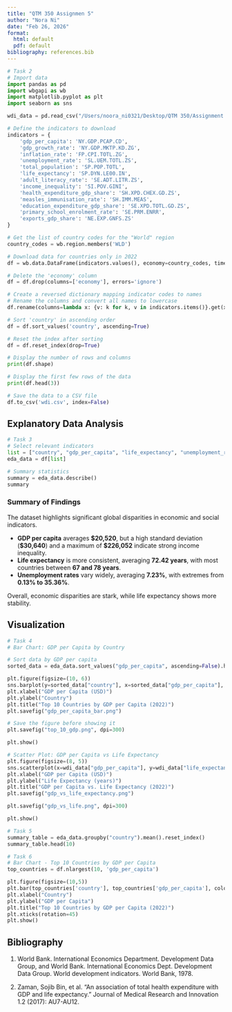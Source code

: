 ```yaml
---
title: "QTM 350 Assignmen 5"
author: "Nora Ni"
date: "Feb 26, 2026"
format:
  html: default
  pdf: default
bibliography: references.bib
---
```


```python
# Task 2
# Import data
import pandas as pd
import wbgapi as wb
import matplotlib.pyplot as plt
import seaborn as sns

wdi_data = pd.read_csv("/Users/noora_ni0321/Desktop/QTM 350/Assignment 5/wdi.csv")

```

```python
# Define the indicators to download
indicators = {
    'gdp_per_capita': 'NY.GDP.PCAP.CD',
    'gdp_growth_rate': 'NY.GDP.MKTP.KD.ZG',
    'inflation_rate': 'FP.CPI.TOTL.ZG',
    'unemployment_rate': 'SL.UEM.TOTL.ZS',
    'total_population': 'SP.POP.TOTL',
    'life_expectancy': 'SP.DYN.LE00.IN',
    'adult_literacy_rate': 'SE.ADT.LITR.ZS',
    'income_inequality': 'SI.POV.GINI',
    'health_expenditure_gdp_share': 'SH.XPD.CHEX.GD.ZS',
    'measles_immunisation_rate': 'SH.IMM.MEAS',
    'education_expenditure_gdp_share': 'SE.XPD.TOTL.GD.ZS',
    'primary_school_enrolment_rate': 'SE.PRM.ENRR',
    'exports_gdp_share': 'NE.EXP.GNFS.ZS'
}

# Get the list of country codes for the "World" region
country_codes = wb.region.members('WLD')

# Download data for countries only in 2022
df = wb.data.DataFrame(indicators.values(), economy=country_codes, time=2022, skipBlanks=True, labels=True).reset_index()

# Delete the 'economy' column
df = df.drop(columns=['economy'], errors='ignore')

# Create a reversed dictionary mapping indicator codes to names
# Rename the columns and convert all names to lowercase
df.rename(columns=lambda x: {v: k for k, v in indicators.items()}.get(x, x).lower(), inplace=True)

# Sort 'country' in ascending order
df = df.sort_values('country', ascending=True)

# Reset the index after sorting
df = df.reset_index(drop=True)

# Display the number of rows and columns
print(df.shape)

# Display the first few rows of the data
print(df.head(3))

# Save the data to a CSV file
df.to_csv('wdi.csv', index=False)

```

## Explanatory Data Analysis

```python
# Task 3
# Select relevant indicators
list = ["country", "gdp_per_capita", "life_expectancy", "unemployment_rate"]
eda_data = df[list]

# Summary statistics
summary = eda_data.describe()
summary

```

### Summary of Findings

The dataset highlights significant global disparities in economic and social indicators. 

- **GDP per capita** averages **$20,520**, but a high standard deviation (**$30,640**) and a maximum of **$226,052** indicate strong income inequality.  
- **Life expectancy** is more consistent, averaging **72.42 years**, with most countries between **67 and 78 years**.  
- **Unemployment rates** vary widely, averaging **7.23%**, with extremes from **0.13% to 35.36%**.  

Overall, economic disparities are stark, while life expectancy shows more stability.

## Visualization

```python
# Task 4
# Bar Chart: GDP per Capita by Country

# Sort data by GDP per capita
sorted_data = eda_data.sort_values("gdp_per_capita", ascending=False).head(10)

plt.figure(figsize=(10, 6))
sns.barplot(y=sorted_data["country"], x=sorted_data["gdp_per_capita"], palette="viridis")
plt.xlabel("GDP per Capita (USD)")
plt.ylabel("Country")
plt.title("Top 10 Countries by GDP per Capita (2022)")
plt.savefig("gdp_per_capita_bar.png")

# Save the figure before showing it
plt.savefig("top_10_gdp.png", dpi=300)

plt.show()
```


```python
# Scatter Plot: GDP per Capita vs Life Expectancy
plt.figure(figsize=(8, 5))
sns.scatterplot(x=wdi_data["gdp_per_capita"], y=wdi_data["life_expectancy"])
plt.xlabel("GDP per Capita (USD)")
plt.ylabel("Life Expectancy (years)")
plt.title("GDP per Capita vs. Life Expectancy (2022)")
plt.savefig("gdp_vs_life_expectancy.png")

plt.savefig("gdp_vs_life.png", dpi=300)

plt.show()

```

```python

# Task 5
summary_table = eda_data.groupby("country").mean().reset_index()
summary_table.head(10)

```

```python
# Task 6
# Bar Chart - Top 10 Countries by GDP per Capita
top_countries = df.nlargest(10, 'gdp_per_capita')

plt.figure(figsize=(10,5))
plt.bar(top_countries['country'], top_countries['gdp_per_capita'], color='blue')
plt.xlabel("Country")
plt.ylabel("GDP per Capita")
plt.title("Top 10 Countries by GDP per Capita (2022)")
plt.xticks(rotation=45)
plt.show()


```

## Bibliography 
1. World Bank. International Economics Department. Development Data Group, and World Bank. International Economics Dept. Development Data Group. World development indicators. World Bank, 1978.

2. Zaman, Sojib Bin, et al. "An association of total health expenditure with GDP and life expectancy." Journal of Medical Research and Innovation 1.2 (2017): AU7-AU12.
